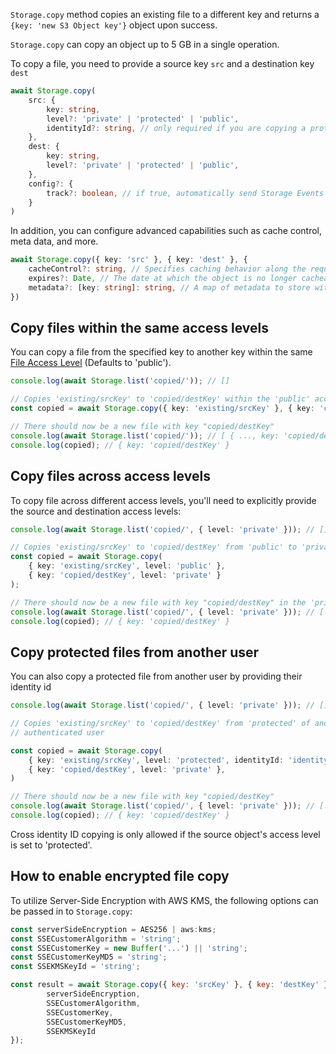 `Storage.copy` method copies an existing file to a different key and returns a `{key: 'new S3 Object key'}` object upon
success.

<Callout>

`Storage.copy` can copy an object up to 5 GB in a single operation.

</Callout>

To copy a file, you need to provide a source key `src` and a destination key `dest`

```typescript
await Storage.copy(
	src: { 
		key: string,
		level?: 'private' | 'protected' | 'public',
		identityId?: string, // only required if you are copying a protected file from another user 
	},
	dest: { 
		key: string,
		level?: 'private' | 'protected' | 'public',
	}, 
	config?: {
		track?: boolean, // if true, automatically send Storage Events to Amazon Pinpoint
	}
)
```

In addition, you can configure advanced capabilities such as cache control, meta data, and more.

```typescript
await Storage.copy({ key: 'src' }, { key: 'dest' }, {
	cacheControl?: string, // Specifies caching behavior along the request/reply chain
	expires?: Date, // The date at which the object is no longer cacheable
	metadata?: [key: string]: string, // A map of metadata to store with the object in S3
})
```

## Copy files within the same access levels

You can copy a file from the specified key to another key within the same [File Access Level](/lib/storage/configureaccess) (Defaults to 'public').

```typescript
console.log(await Storage.list('copied/')); // []

// Copies 'existing/srcKey' to 'copied/destKey' within the 'public' access level
const copied = await Storage.copy({ key: 'existing/srcKey' }, { key: 'copied/destKey' });

// There should now be a new file with key "copied/destKey"
console.log(await Storage.list('copied/')); // [ { ..., key: 'copied/destKey' } ]
console.log(copied); // { key: 'copied/destKey' }
```

## Copy files across access levels

To copy file across different access levels, you'll need to explicitly provide the source and destination access levels:

```typescript
console.log(await Storage.list('copied/', { level: 'private' })); // []

// Copies 'existing/srcKey' to 'copied/destKey' from 'public' to 'private'
const copied = await Storage.copy(
	{ key: 'existing/srcKey', level: 'public' }, 
	{ key: 'copied/destKey', level: 'private' }
);

// There should now be a new file with key "copied/destKey" in the 'private' level
console.log(await Storage.list('copied/', { level: 'private' })); // [ { ..., key: 'copied/destKey' } ]
console.log(copied); // { key: 'copied/destKey' }
```

## Copy protected files from another user

You can also copy a protected file from another user by providing their identity id

```typescript
console.log(await Storage.list('copied/', { level: 'private' })); // []

// Copies 'existing/srcKey' to 'copied/destKey' from 'protected' of another identity ID to 'private' of the current
// authenticated user

const copied = await Storage.copy(
	{ key: 'existing/srcKey', level: 'protected', identityId: 'identityId' },
	{ key: 'copied/destKey', level: 'private' },
)

// There should now be a new file with key "copied/destKey"
console.log(await Storage.list('copied/', { level: 'private' })); // [..., key: 'copied/destKey']
console.log(copied); // { key: 'copied/destKey' }
```

<Callout>

Cross identity ID copying is only allowed if the source object's access level is set to 'protected'.

</Callout>

## How to enable encrypted file copy

To utilize Server-Side Encryption with AWS KMS, the following options can be passed in to `Storage.copy`:

```javascript
const serverSideEncryption = AES256 | aws:kms;
const SSECustomerAlgorithm = 'string';
const SSECustomerKey = new Buffer('...') || 'string';
const SSECustomerKeyMD5 = 'string';
const SSEKMSKeyId = 'string';

const result = await Storage.copy({ key: 'srcKey' }, { key: 'destKey' }, {
		serverSideEncryption,
		SSECustomerAlgorithm,
		SSECustomerKey,
		SSECustomerKeyMD5,
		SSEKMSKeyId
});
```
